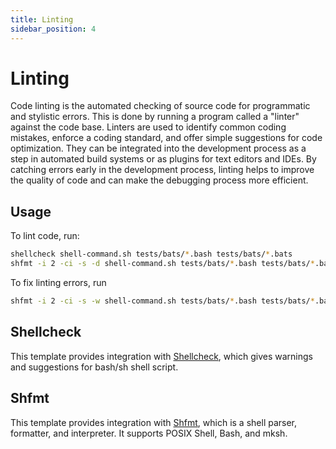 ```yaml
---
title: Linting
sidebar_position: 4
---
```


# Linting

Code linting is the automated checking of source code for programmatic and
stylistic errors. This is done by running a program called a "linter" against
the code base. Linters are used to identify common coding mistakes, enforce a
coding standard, and offer simple suggestions for code optimization. They can be
integrated into the development process as a step in automated build systems or
as plugins for text editors and IDEs. By catching errors early in the
development process, linting helps to improve the quality of code and can make
the debugging process more efficient.

## Usage

To lint code, run:

```bash
shellcheck shell-command.sh tests/bats/*.bash tests/bats/*.bats
shfmt -i 2 -ci -s -d shell-command.sh tests/bats/*.bash tests/bats/*.bats
```

To fix linting errors, run
```bash
shfmt -i 2 -ci -s -w shell-command.sh tests/bats/*.bash tests/bats/*.bats
```

## Shellcheck

This template provides integration with [Shellcheck](https://github.com/koalaman/shellcheck),
which  gives warnings and suggestions for bash/sh shell script.

## Shfmt

This template provides integration with [Shfmt](https://github.com/mvdan/sh),
which is a shell parser, formatter, and interpreter. It  supports POSIX Shell,
Bash, and mksh.
